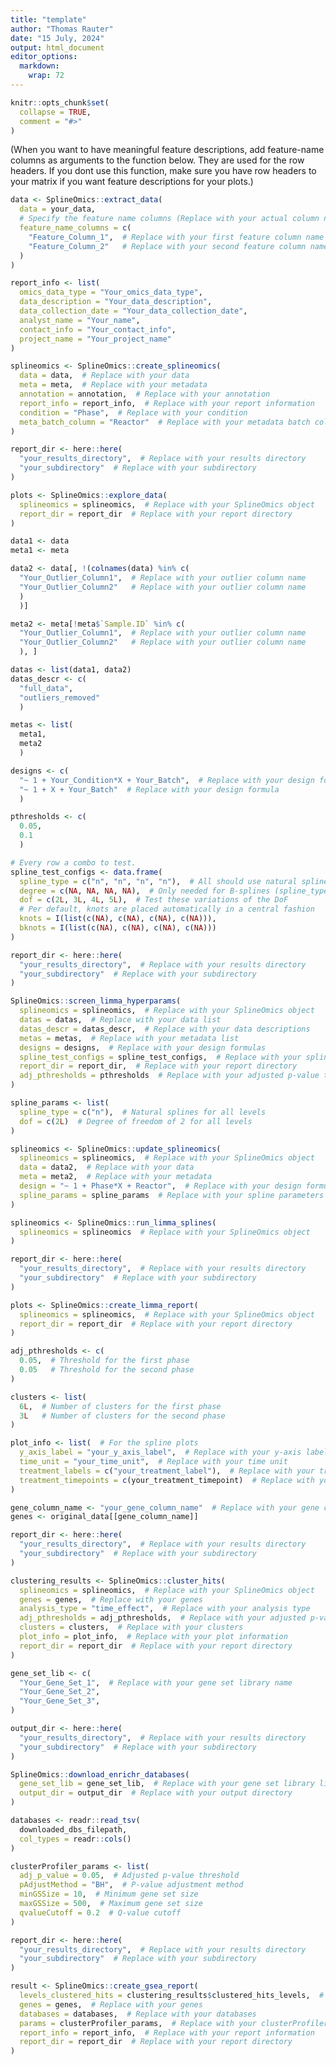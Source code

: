 ```yaml
---
title: "template"
author: "Thomas Rauter"
date: "15 July, 2024"
output: html_document
editor_options: 
  markdown: 
    wrap: 72
---
```


```r
knitr::opts_chunk$set(
  collapse = TRUE,
  comment = "#>"
)
```

(When you want to have meaningful feature descriptions, add feature-name columns
as arguments to the function below. They are used for the row headers. If you
dont use this function, make sure you have row headers to your matrix if you
want feature descriptions for your plots.)

```r
data <- SplineOmics::extract_data(
  data = your_data, 
  # Specify the feature name columns (Replace with your actual column names)
  feature_name_columns = c(
    "Feature_Column_1",  # Replace with your first feature column name
    "Feature_Column_2"   # Replace with your second feature column name
  )
)
```


```r
report_info <- list(
  omics_data_type = "Your_omics_data_type", 
  data_description = "Your_data_description",  
  data_collection_date = "Your_data_collection_date", 
  analyst_name = "Your_name",  
  contact_info = "Your_contact_info",  
  project_name = "Your_project_name" 
)
```


```r
splineomics <- SplineOmics::create_splineomics(
  data = data,  # Replace with your data
  meta = meta,  # Replace with your metadata
  annotation = annotation,  # Replace with your annotation
  report_info = report_info,  # Replace with your report information
  condition = "Phase",  # Replace with your condition
  meta_batch_column = "Reactor"  # Replace with your metadata batch column
)
```

```r
report_dir <- here::here(
  "your_results_directory",  # Replace with your results directory
  "your_subdirectory"  # Replace with your subdirectory
)

plots <- SplineOmics::explore_data(
  splineomics = splineomics,  # Replace with your SplineOmics object
  report_dir = report_dir  # Replace with your report directory
)

```

```r
data1 <- data 
meta1 <- meta

data2 <- data[, !(colnames(data) %in% c(
  "Your_Outlier_Column1",  # Replace with your outlier column name
  "Your_Outlier_Column2"   # Replace with your outlier column name
  )
  )]

meta2 <- meta[!meta$`Sample.ID` %in% c(
  "Your_Outlier_Column1",  # Replace with your outlier column name
  "Your_Outlier_Column2"   # Replace with your outlier column name
  ), ]

datas <- list(data1, data2) 
datas_descr <- c(
  "full_data",
  "outliers_removed"
  ) 

metas <- list(
  meta1,
  meta2
  ) 

designs <- c(
  "~ 1 + Your_Condition*X + Your_Batch",  # Replace with your design formula
  "~ 1 + X + Your_Batch"  # Replace with your design formula
  ) 

pthresholds <- c(
  0.05,
  0.1
  )
```

```r
# Every row a combo to test.
spline_test_configs <- data.frame(
  spline_type = c("n", "n", "n", "n"),  # All should use natural splines (n)
  degree = c(NA, NA, NA, NA),  # Only needed for B-splines (spline_type = b)
  dof = c(2L, 3L, 4L, 5L),  # Test these variations of the DoF
  # Per default, knots are placed automatically in a central fashion
  knots = I(list(c(NA), c(NA), c(NA), c(NA))),
  bknots = I(list(c(NA), c(NA), c(NA), c(NA)))
)
```

```r
report_dir <- here::here(
  "your_results_directory",  # Replace with your results directory
  "your_subdirectory"  # Replace with your subdirectory
)

SplineOmics::screen_limma_hyperparams(
  splineomics = splineomics,  # Replace with your SplineOmics object
  datas = datas,  # Replace with your data list
  datas_descr = datas_descr,  # Replace with your data descriptions
  metas = metas,  # Replace with your metadata list
  designs = designs,  # Replace with your design formulas
  spline_test_configs = spline_test_configs,  # Replace with your spline test configurations
  report_dir = report_dir,  # Replace with your report directory
  adj_pthresholds = pthresholds  # Replace with your adjusted p-value thresholds
)
```

```r
spline_params <- list(
  spline_type = c("n"),  # Natural splines for all levels
  dof = c(2L)  # Degree of freedom of 2 for all levels
)
```

```r
splineomics <- SplineOmics::update_splineomics(
  splineomics = splineomics,  # Replace with your SplineOmics object
  data = data2,  # Replace with your data
  meta = meta2,  # Replace with your metadata
  design = "~ 1 + Phase*X + Reactor",  # Replace with your design formula
  spline_params = spline_params  # Replace with your spline parameters
)
```

```r
splineomics <- SplineOmics::run_limma_splines(
  splineomics = splineomics  # Replace with your SplineOmics object
)
```

```r
report_dir <- here::here(
  "your_results_directory",  # Replace with your results directory
  "your_subdirectory"  # Replace with your subdirectory
)

plots <- SplineOmics::create_limma_report(
  splineomics = splineomics,  # Replace with your SplineOmics object
  report_dir = report_dir  # Replace with your report directory
)
```

```r
adj_pthresholds <- c(
  0.05,  # Threshold for the first phase
  0.05   # Threshold for the second phase
)

clusters <- list(
  6L,  # Number of clusters for the first phase
  3L   # Number of clusters for the second phase
)

plot_info <- list(  # For the spline plots
  y_axis_label = "your_y_axis_label",  # Replace with your y-axis label
  time_unit = "your_time_unit",  # Replace with your time unit
  treatment_labels = c("your_treatment_label"),  # Replace with your treatment label
  treatment_timepoints = c(your_treatment_timepoint)  # Replace with your treatment timepoint
)

gene_column_name <- "your_gene_column_name"  # Replace with your gene column name
genes <- original_data[[gene_column_name]]
```

```r
report_dir <- here::here(
  "your_results_directory",  # Replace with your results directory
  "your_subdirectory"  # Replace with your subdirectory
)

clustering_results <- SplineOmics::cluster_hits(
  splineomics = splineomics,  # Replace with your SplineOmics object
  genes = genes,  # Replace with your genes
  analysis_type = "time_effect",  # Replace with your analysis type
  adj_pthresholds = adj_pthresholds,  # Replace with your adjusted p-value thresholds
  clusters = clusters,  # Replace with your clusters
  plot_info = plot_info,  # Replace with your plot information
  report_dir = report_dir  # Replace with your report directory
)
```

```r
gene_set_lib <- c(
  "Your_Gene_Set_1",  # Replace with your gene set library name
  "Your_Gene_Set_2",  
  "Your_Gene_Set_3", 
)

```

```r
output_dir <- here::here(
  "your_results_directory",  # Replace with your results directory
  "your_subdirectory"  # Replace with your subdirectory
)

SplineOmics::download_enrichr_databases(
  gene_set_lib = gene_set_lib,  # Replace with your gene set library list
  output_dir = output_dir  # Replace with your output directory
)
```

```r
databases <- readr::read_tsv(
  downloaded_dbs_filepath,
  col_types = readr::cols()
)

clusterProfiler_params <- list(
  adj_p_value = 0.05,  # Adjusted p-value threshold
  pAdjustMethod = "BH",  # P-value adjustment method
  minGSSize = 10,  # Minimum gene set size
  maxGSSize = 500,  # Maximum gene set size
  qvalueCutoff = 0.2  # Q-value cutoff
)

```

```r
report_dir <- here::here(
  "your_results_directory",  # Replace with your results directory
  "your_subdirectory"  # Replace with your subdirectory
)

result <- SplineOmics::create_gsea_report(
  levels_clustered_hits = clustering_results$clustered_hits_levels,  # Replace with your clustered hits levels
  genes = genes,  # Replace with your genes
  databases = databases,  # Replace with your databases
  params = clusterProfiler_params,  # Replace with your clusterProfiler parameters
  report_info = report_info,  # Replace with your report information
  report_dir = report_dir  # Replace with your report directory
)
```